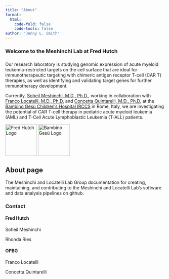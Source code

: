 ```yaml
---
title: "About"
format: 
  html:
    code-fold: false
    code-tools: false
author: "Jenny L. Smith"
---
```


### Welcome to the Meshinchi Lab at Fred Hutch

### 

Our research laboratory is studying genomic expression of acute myeloid leukemia-restricted targets on the cell surface that are ideal for immunotherapeutic targeting with chimeric antigen receptor T-cell (CAR T) therapies, as well as identifying and validating target genes for further immunotherapy development.

Currently, [Soheil Meshinchi, M.D., Ph.D.,](http://meshinchilab.com/) working in collaboration with [Franco Locatelli, M.D., Ph.D.](https://www.ospedalebambinogesu.it/area-di-ricerca---oncoematologia-94851/) and [Concetta Quintarelli, M.D., Ph.D.](https://www.ospedalebambinogesu.it/terapia-genica-dei-tumori-95043/) at the [Bambino Gesù Children's Hospital IRCCS](https://www.ospedalebambinogesu.it/ricerca/) in Rome, Italy, we are investigating the potential of CAR T-cell therapy in pediatric acute myeloid leukemia (AML) and T-Cell Acute Lymphoblastic Leukemia (T-ALL) patients.

<img src="https://d3njjcbhbojbot.cloudfront.net/api/utilities/v1/imageproxy/http://coursera-university-assets.s3.amazonaws.com/4c/f84deba36f423d966499563db86b31/Fred-Hutch-360px-360px.png?auto=format%2Ccompress&amp;dpr=2&amp;w=180&amp;h=180" alt="Fred Hutch Logo" width="100" height="100"/> <img src="https://www.aopi.it/wp-content/uploads/2019/08/ospedale_bambino_gesu_logo.jpg" alt="Bambino Gesù Logo" width="100" height="100"/>

::: callout-tip
## About page

The Meshinchi and Locatelli Lab Group documentation for creating, maintaining, and contributing to the Meshinchi and Locatelli Lab's software and data analysis pipelines on github.
:::

### Contact

#### Fred Hutch

Soheil Meshinchi

Rhonda Ries

#### OPBG

Franco Locatelli

Concetta Quintarelli
